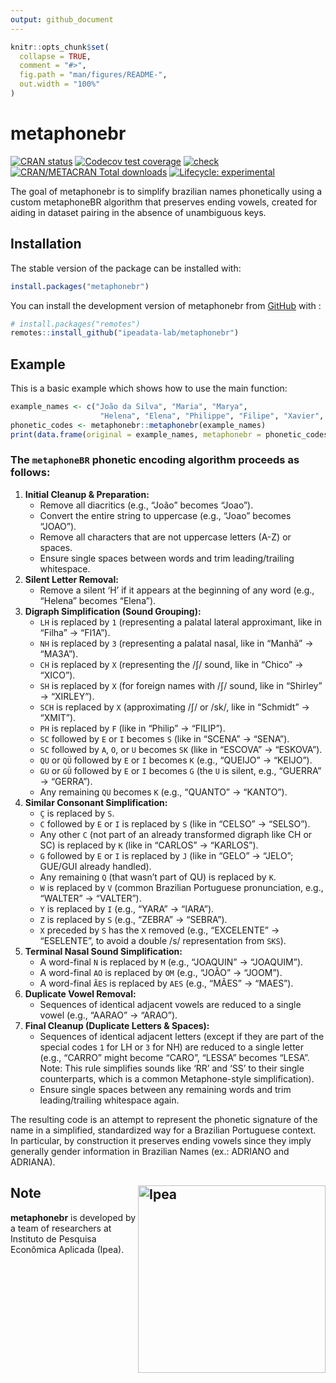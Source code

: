 ```yaml
---
output: github_document
---
```


<!-- README.md is generated from README.Rmd. Please edit that file -->

```r
knitr::opts_chunk$set(
  collapse = TRUE,
  comment = "#>",
  fig.path = "man/figures/README-",
  out.width = "100%"
)
```

# metaphonebr

<!-- badges: start -->
[![CRAN status](https://www.r-pkg.org/badges/version/metaphonebr)](https://CRAN.R-project.org/package=metaphonebr)
[![Codecov test coverage](https://codecov.io/gh/ipeadata-lab/metaphonebr/graph/badge.svg)](https://app.codecov.io/gh/ipeadata-lab/metaphonebr)
[![check](https://github.com/ipeadata-lab/metaphonebr/actions/workflows/check.yaml/badge.svg)](https://github.com/ipeadata-lab/metaphonebr/actions/workflows/check.yaml)
[![CRAN/METACRAN Total
downloads](https://cranlogs.r-pkg.org/badges/grand-total/metaphonebr?color=blue)](https://CRAN.R-project.org/package=metaphonebr)
[![Lifecycle: experimental](https://img.shields.io/badge/lifecycle-experimental-orange.svg)](https://lifecycle.r-lib.org/articles/stages.html#experimental)
<!-- badges: end -->

The goal of metaphonebr is to simplify brazilian names phonetically using a custom 
metaphoneBR algorithm that preserves ending vowels,  created for aiding in dataset pairing in 
the absence of unambiguous keys.

## Installation

The stable version of the package can be installed with:


``` r
install.packages("metaphonebr")
```


You can install the development version of metaphonebr from [GitHub](https://github.com/) with :

``` r
# install.packages("remotes")
remotes::install_github("ipeadata-lab/metaphonebr")
```

## Example

This is a basic example which shows how to use the main function:

```r
example_names <- c("João da Silva", "Maria", "Marya",
                    "Helena", "Elena", "Philippe", "Filipe", "Xavier", "Chavier")
phonetic_codes <- metaphonebr::metaphonebr(example_names)
print(data.frame(original = example_names, metaphonebr = phonetic_codes))
```

### The `metaphoneBR` phonetic encoding algorithm proceeds as follows:

1.  **Initial Cleanup & Preparation:**
    *   Remove all diacritics (e.g., "João" becomes "Joao").
    *   Convert the entire string to uppercase (e.g., "Joao" becomes "JOAO").
    *   Remove all characters that are not uppercase letters (A-Z) or spaces.
    *   Ensure single spaces between words and trim leading/trailing whitespace.

2.  **Silent Letter Removal:**
    *   Remove a silent 'H' if it appears at the beginning of any word (e.g., "Helena" becomes "Elena").

3.  **Digraph Simplification (Sound Grouping):**
    *   `LH` is replaced by `1` (representing a palatal lateral approximant, like in "Filha" -> "FI1A").
    *   `NH` is replaced by `3` (representing a palatal nasal, like in "Manhã" -> "MA3A").
    *   `CH` is replaced by `X` (representing the /ʃ/ sound, like in "Chico" -> "XICO").
    *   `SH` is replaced by `X` (for foreign names with /ʃ/ sound, like in "Shirley" -> "XIRLEY").
    *   `SCH` is replaced by `X` (approximating /ʃ/ or /sk/, like in "Schmidt" -> "XMIT").
    *   `PH` is replaced by `F` (like in "Philip" -> "FILIP").
    *   `SC` followed by `E` or `I` becomes `S` (like in "SCENA" -> "SENA").
    *   `SC` followed by `A`, `O`, or `U` becomes `SK` (like in "ESCOVA" -> "ESKOVA").
    *   `QU` or `QÜ` followed by `E` or `I` becomes `K` (e.g., "QUEIJO" -> "KEIJO").
    *   `GU` or `GÜ` followed by `E` or `I` becomes `G` (the `U` is silent, e.g., "GUERRA" -> "GERRA").
    *   Any remaining `QU` becomes `K` (e.g., "QUANTO" -> "KANTO").

4.  **Similar Consonant Simplification:**
    *   `Ç` is replaced by `S`.
    *   `C` followed by `E` or `I` is replaced by `S` (like in "CELSO" -> "SELSO").
    *   Any other `C` (not part of an already transformed digraph like CH or SC) is replaced by `K` (like in "CARLOS" -> "KARLOS").
    *   `G` followed by `E` or `I` is replaced by `J` (like in "GELO" -> "JELO"; GUE/GUI already handled).
    *   Any remaining `Q` (that wasn't part of QU) is replaced by `K`.
    *   `W` is replaced by `V` (common Brazilian Portuguese pronunciation, e.g., "WALTER" -> "VALTER").
    *   `Y` is replaced by `I` (e.g., "YARA" -> "IARA").
    *   `Z` is replaced by `S` (e.g., "ZEBRA" -> "SEBRA").
    *   `X` preceded by `S` has the `X` removed (e.g., "EXCELENTE" -> "ESELENTE", to avoid a double /s/ representation from `SKS`).

5.  **Terminal Nasal Sound Simplification:**
    *   A word-final `N` is replaced by `M` (e.g., "JOAQUIN" -> "JOAQUIM").
    *   A word-final `AO` is replaced by `OM` (e.g., "JOÃO" -> "JOOM").
    *   A word-final `ÃES` is replaced by `AES` (e.g., "MÃES" -> "MAES").

6.  **Duplicate Vowel Removal:**
    *   Sequences of identical adjacent vowels are reduced to a single vowel (e.g., "AARAO" -> "ARAO").

7.  **Final Cleanup (Duplicate Letters & Spaces):**
    *   Sequences of identical adjacent letters (except if they are part of the special codes `1` for LH or `3` for NH) are reduced to a single letter (e.g., "CARRO" might become "CARO", "LESSA" becomes "LESA". Note: This rule simplifies sounds like 'RR' and 'SS' to their single counterparts, which is a common Metaphone-style simplification).
    *   Ensure single spaces between any remaining words and trim leading/trailing whitespace again.

The resulting code is an attempt to represent the phonetic signature of the name in a simplified, standardized way for a Brazilian Portuguese context.
In particular, by construction it preserves ending vowels since they imply generally gender information in Brazilian Names (ex.: ADRIANO and ADRIANA).


## Note <a href="https://www.ipea.gov.br"><img src="man/figures/ipea_logo.png" alt="Ipea" align="right" width="300"/></a>

**metaphonebr** is developed by a team of researchers at Instituto
de Pesquisa Econômica Aplicada (Ipea).

